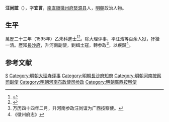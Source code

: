 {{明清人物信息框
| 姓名 = 汪尚誼
| 原名 =
| 圖片名稱= 
| 圖片大小 =
| 圖片說明 = 
| 最高職務 =廣西按察使
| 國家 = 大明 
| 爵位 =
| 籍貫 = [[直隸|直隸]][[徽州府|徽州府]][[婺源县|婺源县]]
| 族裔 = 
| 字號 = 字宜言
| 諡號 =
| 出生日期 = 生年不詳
| 出生地點 = 
| 逝世日期 = 卒年不詳
| 逝世地點 =
| 墓葬 =
| 配偶 = 
| 親屬 = 
| 出身 =
* 萬曆二十三年乙未科進士
| 經歷 =
| 著作 =  
}}
'''汪尚誼'''（{{bd|？||？|catIdx=}}），字'''宜言'''，[[南直隸|南直隸]][[徽州府|徽州府]][[婺源县|婺源县]]人，[[明朝|明朝]]政治人物。

== 生平 ==
萬歷二十三年（1595年）乙未科進士<ref>{{Cite book|title=《皇明贡举考》卷五|last=（明）[[张朝瑞|张朝瑞]]|first=|publisher=《续修四库全书》史部第828册|year=|isbn=|location=|pages=}}</ref><ref>{{Cite book|title=贡举志五种 上|last=鲁小俊，江俊伟著|first=|publisher=武汉：武汉大学出版社|year=2009|isbn=978-7-307-07043-1|location=|pages=}}</ref>。除大理评事，平汪浩等百余人狱，犴狴一清。歷知[[長沙府|長沙府]]，升河南副使，剿缉土寇，轉参政<ref>万历四十四年二月，升河南参政汪尚谊为广西按察使。</ref>，以疾歸<ref>《徽州府志》</ref>。

==参考文献==
{{reflist}}
{{萬曆二十三年乙未科殿試金榜}}
{{明朝人物小作品}}
[[Category:汪姓|S]]
[[Category:明朝大理寺评事|Category:明朝大理寺评事]]
[[Category:明朝長沙府知府|Category:明朝長沙府知府]]
[[Category:明朝河南按察司副使|Category:明朝河南按察司副使]]
[[Category:明朝河南布政使司参政|Category:明朝河南布政使司参政]]
[[Category:明朝廣西按察使|Category:明朝廣西按察使]]